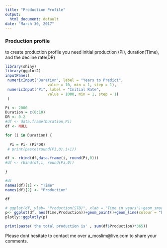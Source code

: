 ```yaml
---
title: "Production Profile"
output:
  html_document: default
date: "March 30, 2017"
---
```

############################################


###  **Production profile**

to create production profile you need initial production (Pi), duration(Time), and the decline rate(DR) 

```r
library(shiny)
library(ggplot2)
inputPanel(
 numericInput("Duration", label = "Years to Predict", 
                   value = 10, min = 1, step = 1),
 numericInput("Pi", label = "Initial Rate", 
                   value = 1000, min = 1, step = 1)
 )

Pi <- 2000
Duration = c(0:10)
DR <- 0.2
#df <- data.frame(Duration,Pi)
df <- NULL

for (i in Duration) {
  
  Pi = Pi- (Pi*DR)
 # print(paste(round(Pi,0),i+1))

df <- rbind(df,data.frame(i, round(Pi,0)))
#df <- rbind(df,i, round(Pi,0))

}

#df
names(df)[1] <- "Time"
names(df)[2] <- "Production"

df

# ggplot(df, ylab= "Production(STB)", xlab = "Time in years")+geom_smooth(aes(x=df$i, y=df$Pi))
p<- ggplot(df, aes(Time,Production))+geom_point()+geom_line(colour = "blue")
plotly::ggplotly(p)

print(paste('the total production is' , sum(df$Production)*365))

```

############################################

Please dont hesitate to contact me over a_moslim@live.com to share your comments. 